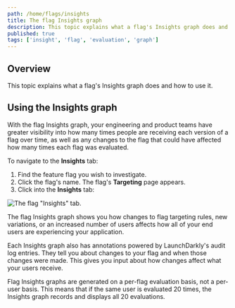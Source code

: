 ```yaml
---
path: /home/flags/insights
title: The flag Insights graph
description: This topic explains what a flag's Insights graph does and how to use it.
published: true
tags: ['insight', 'flag', 'evaluation', 'graph']
---
```


## Overview

This topic explains what a flag's Insights graph does and how to use it.

## Using the Insights graph

With the flag Insights graph, your engineering and product teams have greater visibility into how many times people are receiving each version of a flag over time, as well as any changes to the flag that could have affected how many times each flag was evaluated.

To navigate to the **Insights** tab:

1. Find the feature flag you wish to investigate.
2. Click the flag's name. The flag's **Targeting** page appears.
3. Click into the **Insights** tab:

![The flag "Insights" tab.](flag-insights.png)

The flag Insights graph shows you how changes to flag targeting rules, new variations, or an increased number of users affects how all of your end users are experiencing your application.

Each Insights graph also has annotations powered by LaunchDarkly's audit log entries. They tell you about changes to your flag and when those changes were made. This gives you input about how changes affect what your users receive.

Flag Insights graphs are generated on a per-flag evaluation basis, not a per-user basis. This means that if the same user is evaluated 20 times, the Insights graph records and displays all 20 evaluations.
